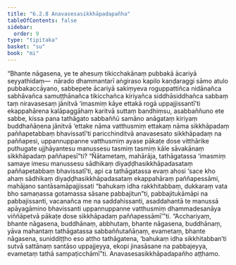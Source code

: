 ```yaml
---
title: "6.2.8 Anavasesasikkhāpadapañha"
tableOfContents: false
sidebar:
  order: 9
type: "tipitaka"
basket: "su"
book: "mi"
---
```



<DynamicBreadcrumb />

<Division number="187" book="mi">

<Paragraph number="1198" book="mi">
“Bhante nāgasena, ye te ahesuṃ tikicchakānaṃ pubbakā ācariyā seyyathidaṃ—  nārado dhammantarī aṅgiraso kapilo kaṇḍaraggi sāmo atulo pubbakaccāyano, sabbepete ācariyā sakiṃyeva roguppattiñca nidānañca sabhāvañca samuṭṭhānañca tikicchañca kiriyañca siddhāsiddhañca sabbaṃ taṃ niravasesaṃ jānitvā ‘imasmiṃ kāye ettakā rogā uppajjissantī’ti ekappahārena kalāpaggāhaṃ karitvā suttaṃ bandhiṃsu, asabbaññuno ete sabbe, kissa pana tathāgato sabbaññū samāno anāgataṃ kiriyaṃ buddhañāṇena jānitvā ‘ettake nāma vatthusmiṃ ettakaṃ nāma sikkhāpadaṃ paññapetabbaṃ bhavissatī’ti paricchinditvā anavasesato sikkhāpadaṃ na paññapesi, uppannuppanne vatthusmiṃ ayase pākaṭe dose vitthārike puthugate ujjhāyantesu manussesu tasmiṃ tasmiṃ kāle sāvakānaṃ sikkhāpadaṃ paññapesī”ti?
</Paragraph>

<Paragraph number="1199" book="mi">
“Ñātametaṃ, mahārāja, tathāgatassa ‘imasmiṃ samaye imesu manussesu sādhikaṃ diyaḍḍhasikkhāpadasataṃ paññapetabbaṃ bhavissatī’ti, api ca tathāgatassa evaṃ ahosi ‘sace kho ahaṃ sādhikaṃ diyaḍḍhasikkhāpadasataṃ ekappahāraṃ paññapessāmi, mahājano santāsamāpajjissati “bahukaṃ idha rakkhitabbaṃ, dukkaraṃ vata bho samaṇassa gotamassa sāsane pabbajitun”ti, pabbajitukāmāpi na pabbajissanti, vacanañca me na saddahissanti, asaddahantā te manussā apāyagāmino bhavissanti uppannuppanne vatthusmiṃ dhammadesanāya viññāpetvā pākaṭe dose sikkhāpadaṃ paññapessāmī’”ti.
</Paragraph>

<Paragraph number="1200" book="mi">
“Acchariyaṃ, bhante nāgasena, buddhānaṃ, abbhutaṃ, bhante nāgasena, buddhānaṃ, yāva mahantaṃ tathāgatassa sabbaññutañāṇaṃ, evametaṃ, bhante nāgasena, suniddiṭṭho eso attho tathāgatena, ‘bahukaṃ idha sikkhitabban’ti sutvā sattānaṃ santāso uppajjeyya, ekopi jinasāsane na pabbajeyya, evametaṃ tathā sampaṭicchāmī”ti.

</Paragraph>
</Division>

<Paragraph number="1201" type="center" book="mi">
Anavasesasikkhāpadapañho aṭṭhamo.
</Paragraph>